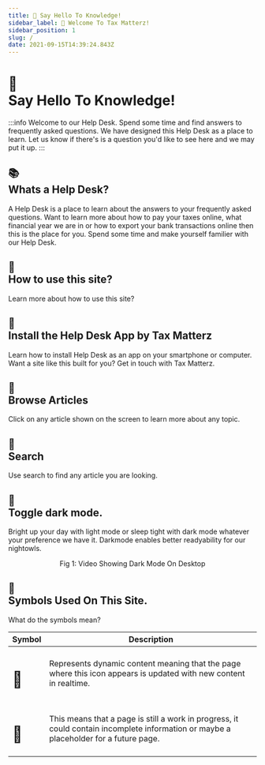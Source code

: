 ```yaml
---
title: 👋 Say Hello To Knowledge! 
sidebar_label: 👋 Welcome To Tax Matterz! 
sidebar_position: 1
slug: /
date: 2021-09-15T14:39:24.843Z
---
```

# <div class="emoji">👋</div> Say Hello To Knowledge! 



:::info Welcome to our Help Desk.
Spend some time and find answers to frequently asked questions. We have designed this Help Desk as a place to learn. Let us know if there's is a question you'd like to see here and we may put it up.
:::

## <div class="emoji">📚</div> Whats a Help Desk?
A Help Desk is a place to learn about the answers to your frequently asked questions. Want to learn more about how to pay your taxes online, what financial year we are in or how to export your bank transactions online then this is the place for you. Spend some time and make yourself familier with our Help Desk. 

## <div class="emoji">📃</div> How to use this site? 

Learn more about how to use this site?

## <div class="emoji">📱</div> Install the Help Desk App by Tax Matterz

Learn how to install Help Desk as an app on your smartphone or computer. Want a site like this built for you? Get in touch with Tax Matterz.

## <div class="emoji">📖</div> Browse Articles

Click on any article shown on the screen to learn more about any topic.

## <div class="emoji">🔎</div> Search

Use search to find any article you are looking. 


## <div class="emoji">🌙</div> Toggle dark mode.

Bright up your day with light mode or sleep tight with dark mode whatever your preference we have it. Darkmode enables better readyability for our nightowls. 

<ReactPlayer playing="true" controls={false} playsinline={true} autoplay muted={true} loop={true} url="/img/video/darkmode.mp4" width="100%" height="100%" /> 
<p align="center">
Fig 1: Video Showing Dark Mode On Desktop
</p>

## <div class="emoji">📃</div> Symbols Used On This Site. 

What do the symbols mean?

| Symbol | Description |
| ------ | ----------- |
| <h1><div class="emoji">🔮</div></h1> | Represents dynamic content meaning that the page where this icon appears is updated with new content in realtime. |
| <h1><div class="emoji">🚧</div></h1> | This means that a page is still a work in progress, it could contain incomplete information or maybe a placeholder for a future page. |